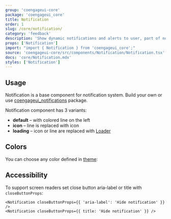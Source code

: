 ```yaml
---
group: 'coengageui-core'
package: 'coengageui_core'
title: Notification
order: 1
slug: /core/notification/
category: 'feedback'
description: 'Show dynamic notifications and alerts to user, part of notifications system'
props: ['Notification']
import: "import { Notification } from 'coengageui_core';"
source: 'coengageui-core/src/components/Notification/Notification.tsx'
docs: 'core/Notification.mdx'
styles: ['Notification']
---
```



## Usage

Notification is a base component for notification system.
Build your own or use [coengageui_notifications](/others/notifications/) package.

Notification component has 3 variants:

- **default** – with colored line on the left
- **icon** – line is replaced with icon
- **loading** – icon or line are replaced with [Loader](/core/loader/)

<Demo data={NotificationDemos.usage} />

## Colors

You can choose any color defined in [theme](/theming/extend-theme/#default-colors):

<Demo data={NotificationDemos.configurator} />

## Accessibility

To support screen readers set close button aria-label or title with `closeButtonProps`:

```tsx
<Notification closeButtonProps={{ 'aria-label': 'Hide notification' }} />
<Notification closeButtonProps={{ title: 'Hide notification' }} />
```
